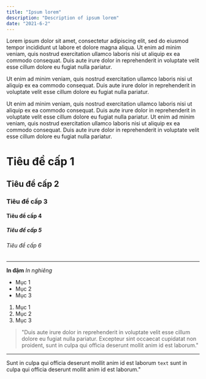 ```yaml
---
title: "Ipsum lorem"
description: "Description of ipsum lorem"
date: "2021-6-2"
---
```


Lorem ipsum dolor sit amet, consectetur adipiscing elit, sed do eiusmod tempor incididunt ut labore et dolore magna aliqua. Ut enim ad minim veniam, quis nostrud exercitation ullamco laboris nisi ut aliquip ex ea commodo consequat. Duis aute irure dolor in reprehenderit in voluptate velit esse cillum dolore eu fugiat nulla pariatur. 

Ut enim ad minim veniam, quis nostrud exercitation ullamco laboris nisi ut aliquip ex ea commodo consequat. Duis aute irure dolor in reprehenderit in voluptate velit esse cillum dolore eu fugiat nulla pariatur. 

Ut enim ad minim veniam, quis nostrud exercitation ullamco laboris nisi ut aliquip ex ea commodo consequat. Duis aute irure dolor in reprehenderit in voluptate velit esse cillum dolore eu fugiat nulla pariatur. 
Ut enim ad minim veniam, quis nostrud exercitation ullamco laboris nisi ut aliquip ex ea commodo consequat. Duis aute irure dolor in reprehenderit in voluptate velit esse cillum dolore eu fugiat nulla pariatur. 

<TheCuaQuang/>

# Tiêu đề cấp 1
## Tiêu đề cấp 2
### Tiêu đề cấp 3
#### Tiêu đề cấp 4
##### Tiêu đề cấp 5
###### Tiêu đề cấp 6

---

**In đậm**
*In nghiêng*

- Mục 1
- Mục 2
- Mục 3

1. Mục 1
2. Mục 2
3. Mục 3

> "Duis aute irure dolor in reprehenderit in voluptate velit esse cillum dolore eu fugiat nulla pariatur. Excepteur sint occaecat cupidatat non proident, sunt in culpa qui officia deserunt mollit anim id est laborum."

---
Sunt in culpa qui officia deserunt mollit anim id est laborum `text` sunt in culpa qui officia deserunt mollit anim id est laborum."